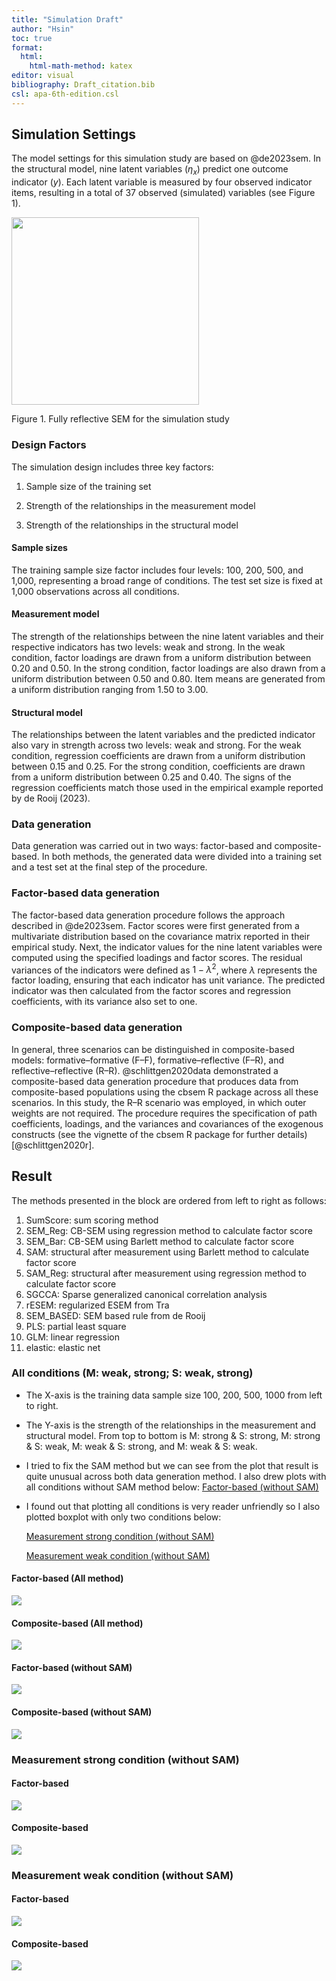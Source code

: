 ```yaml
---
title: "Simulation Draft"
author: "Hsin"
toc: true
format:
  html: 
    html-math-method: katex
editor: visual
bibliography: Draft_citation.bib
csl: apa-6th-edition.csl
---
```


## Simulation Settings

The model settings for this simulation study are based on @de2023sem. In the structural model, nine latent variables ($\eta_x$) predict one outcome indicator ($y$). Each latent variable is measured by four observed indicator items, resulting in a total of 37 observed (simulated) variables (see Figure 1).

![](model%20settings.png){width="300"}

Figure 1. Fully reflective SEM for the simulation study

### Design Factors

The simulation design includes three key factors:

1.  Sample size of the training set

2.  Strength of the relationships in the measurement model

3.  Strength of the relationships in the structural model

#### Sample sizes

The training sample size factor includes four levels: 100, 200, 500, and 1,000, representing a broad range of conditions. The test set size is fixed at 1,000 observations across all conditions.

#### Measurement model

The strength of the relationships between the nine latent variables and their respective indicators has two levels: weak and strong. In the weak condition, factor loadings are drawn from a uniform distribution between 0.20 and 0.50. In the strong condition, factor loadings are also drawn from a uniform distribution between 0.50 and 0.80. Item means are generated from a uniform distribution ranging from 1.50 to 3.00.

#### Structural model

The relationships between the latent variables and the predicted indicator also vary in strength across two levels: weak and strong. For the weak condition, regression coefficients are drawn from a uniform distribution between 0.15 and 0.25. For the strong condition, coefficients are drawn from a uniform distribution between 0.25 and 0.40. The signs of the regression coefficients match those used in the empirical example reported by de Rooij (2023).

### Data generation

Data generation was carried out in two ways: factor-based and composite-based. In both methods, the generated data were divided into a training set and a test set at the final step of the procedure.

### Factor-based data generation

The factor-based data generation procedure follows the approach described in @de2023sem. Factor scores were first generated from a multivariate distribution based on the covariance matrix reported in their empirical study. Next, the indicator values for the nine latent variables were computed using the specified loadings and factor scores. The residual variances of the indicators were defined as $1-\lambda^2$, where $\lambda$ represents the factor loading, ensuring that each indicator has unit variance. The predicted indicator was then calculated from the factor scores and regression coefficients, with its variance also set to one.

### Composite-based data generation

In general, three scenarios can be distinguished in composite-based models: formative–formative (F–F), formative–reflective (F–R), and reflective–reflective (R–R). @schlittgen2020data demonstrated a composite-based data generation procedure that produces data from composite-based populations using the cbsem R package across all these scenarios. In this study, the R–R scenario was employed, in which outer weights are not required. The procedure requires the specification of path coefficients, loadings, and the variances and covariances of the exogenous constructs (see the vignette of the cbsem R package for further details) [@schlittgen2020r].

## Result

The methods presented in the block are ordered from left to right as follows:

1.  SumScore: sum scoring method
2.  SEM_Reg: CB-SEM using regression method to calculate factor score
3.  SEM_Bar: CB-SEM using Barlett method to calculate factor score
4.  SAM: structural after measurement using Barlett method to calculate factor score
5.  SAM_Reg: structural after measurement using regression method to calculate factor score
6.  SGCCA: Sparse generalized canonical correlation analysis
7.  rESEM: regularized ESEM from Tra
8.  SEM_BASED: SEM based rule from de Rooij
9.  PLS: partial least square
10. GLM: linear regression
11. elastic: elastic net

### All conditions (M: weak, strong; S: weak, strong)

-   The X-axis is the training data sample size 100, 200, 500, 1000 from left to right.

-   The Y-axis is the strength of the relationships in the measurement and structural model. From top to bottom is M: strong & S: strong, M: strong & S: weak, M: weak & S: strong, and M: weak & S: weak.

-   I tried to fix the SAM method but we can see from the plot that result is quite unusual across both data generation method. I also drew plots with all conditions without SAM method below: [Factor-based (without SAM)]

-   I found out that plotting all conditions is very reader unfriendly so I also plotted boxplot with only two conditions below:

    [Measurement strong condition (without SAM)]

    [Measurement weak condition (without SAM)]

#### Factor-based (All method)

![](images/clipboard-3039594412.png)

#### Composite-based (All method)

![](images/clipboard-277835770.png)

#### Factor-based (without SAM)

![](images/clipboard-4164057750.png)

#### Composite-based (without SAM)

![](images/clipboard-81234859.png)

### Measurement strong condition (without SAM)

#### Factor-based

![](images/clipboard-1531013575.png)

#### Composite-based

![](images/clipboard-109677139.png)

### Measurement weak condition (without SAM)

#### Factor-based

![](images/clipboard-1856451052.png)

#### Composite-based

![](images/clipboard-3134135848.png)
